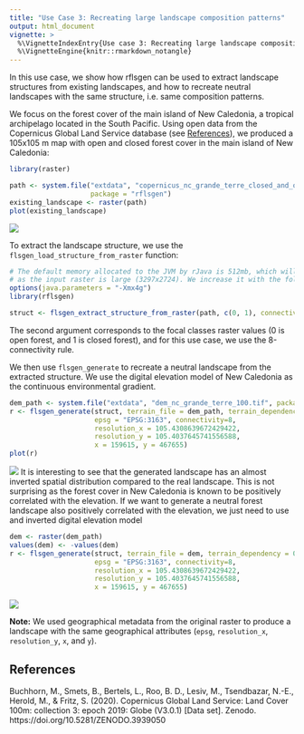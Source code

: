 ```yaml
---
title: "Use Case 3: Recreating large landscape composition patterns"
output: html_document
vignette: >
  %\VignetteIndexEntry{Use case 3: Recreating large landscape composition patterns}
  %\VignetteEngine{knitr::rmarkdown_notangle}
---
```


In this use case, we show how rflsgen can be used to extract landscape structures from existing landscapes, and how to recreate neutral landscapes with the same structure, i.e. same composition patterns.

We focus on the forest cover of the main island of New Caledonia, a tropical archipelago located in the South Pacific. Using open data from the Copernicus Global Land Service database (see [References](#ref)), we produced a 105x105 m map with open and closed forest cover in the main island of New Caledonia:

```r
library(raster)

path <- system.file("extdata", "copernicus_nc_grande_terre_closed_and_open_forests.tif",
                    package = "rflsgen")
existing_landscape <- raster(path)
plot(existing_landscape)
```

![](figures/use_case_3_real_landscape.png)

To extract the landscape structure, we use the `flsgen_load_structure_from_raster` function:

```r
# The default memory allocated to the JVM by rJava is 512mb, which will be insufficient
# as the input raster is large (3297x2724). We increase it with the following line.
options(java.parameters = "-Xmx4g")
library(rflsgen)

struct <- flsgen_extract_structure_from_raster(path, c(0, 1), connectivity = 8)
```

The second argument corresponds to the focal classes raster values (0 is open forest, and 1 is closed forest), and for this use case, we use the 8-connectivity rule.

We then use `flsgen_generate` to recreate a neutral landscape from the extracted structure. We use the digital elevation model of New Caledonia as the continuous environmental gradient.

```r
dem_path <- system.file("extdata", "dem_nc_grande_terre_100.tif", package = "rflsgen")
r <- flsgen_generate(struct, terrain_file = dem_path, terrain_dependency = 0.9,
                     epsg = "EPSG:3163", connectivity=8,
                     resolution_x = 105.4308639672429422,
                     resolution_y = 105.4037645741556588,
                     x = 159615, y = 467655)
plot(r)
```

![](figures/use_case_3_neutral_landscape.png)
It is interesting to see that the generated landscape has an almost inverted spatial distribution compared to the real landscape. This is not surprising as the forest cover in New Caledonia is known to be positively correlated with the elevation. If we want to generate a neutral forest landscape also positively correlated with the elevation, we just need to use and inverted digital elevation model 

```r
dem <- raster(dem_path)
values(dem) <- -values(dem)
r <- flsgen_generate(struct, terrain_file = dem, terrain_dependency = 0.9,
                     epsg = "EPSG:3163", connectivity=8,
                     resolution_x = 105.4308639672429422,
                     resolution_y = 105.4037645741556588,
                     x = 159615, y = 467655)
```

![](figures/use_case_3_neutral_landscape_inv.png)

**Note:** We used geographical metadata from the original raster to produce a landscape with the same geographical attributes (`epsg`, `resolution_x`, `resolution_y`, `x`, and `y`).

## References  <a name="ref"></a>

Buchhorn, M., Smets, B., Bertels, L., Roo, B. D., Lesiv, M., Tsendbazar, N.-E., Herold, M., & Fritz, S. (2020). Copernicus Global Land Service: Land Cover 100m: collection 3: epoch 2019: Globe (V3.0.1) [Data set]. Zenodo. https://doi.org/10.5281/ZENODO.3939050

